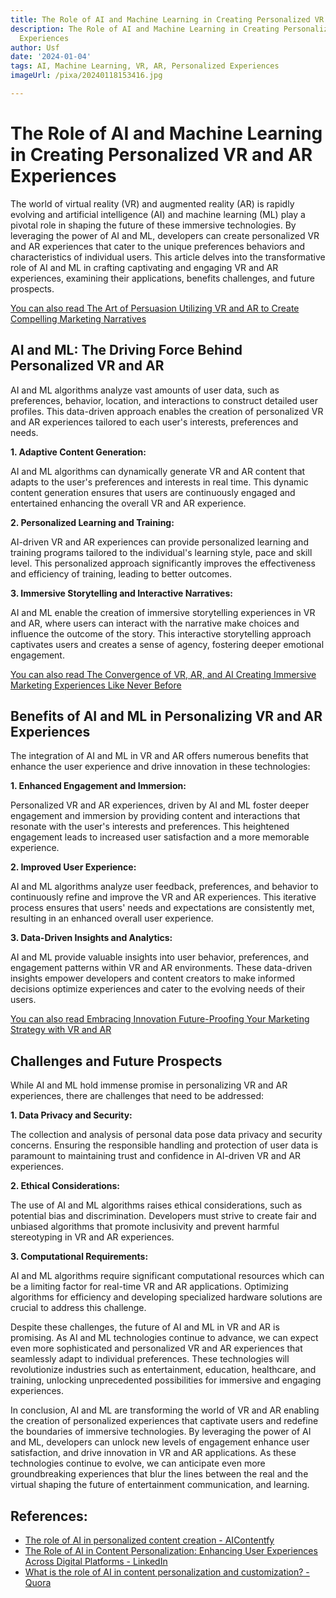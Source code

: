 ```yaml
---
title: The Role of AI and Machine Learning in Creating Personalized VR and AR Experiences
description: The Role of AI and Machine Learning in Creating Personalized VR and AR
  Experiences
author: Usf
date: '2024-01-04'
tags: AI, Machine Learning, VR, AR, Personalized Experiences
imageUrl: /pixa/20240118153416.jpg

---
```

# The Role of AI and Machine Learning in Creating Personalized VR and AR Experiences

The world of virtual  reality (VR) and  augmented reality (AR) is rapidly evolving and artificial intelligence (AI) and machine learning  (ML) play a pivotal role in shaping  the future of these immersive technologies. By leveraging the power of AI and ML, developers can create  personalized VR and AR experiences that cater to the unique preferences behaviors and characteristics of individual users. This article delves into the  transformative role of AI and ML in crafting captivating and engaging VR and AR experiences, examining their applications, benefits  challenges, and future prospects.

[You can also read The Art of Persuasion Utilizing VR  and AR to Create Compelling Marketing Narratives](The%20Art%20of%20Persuasion%20Utilizing%20VR%20and%20AR%20to%20Create%20Compelling%20Marketing%20Narratives)


## AI and ML:  The  Driving Force Behind Personalized VR and AR

AI and ML  algorithms analyze vast amounts of user data, such as preferences, behavior, location,  and interactions to construct detailed user profiles. This data-driven approach enables the creation of personalized VR and AR experiences tailored to each user's interests, preferences and needs.

**1. Adaptive Content Generation:**

AI and ML algorithms can dynamically generate VR and AR content  that adapts to the  user's preferences and interests in real  time. This dynamic content generation ensures that users are continuously engaged and  entertained enhancing the overall VR and AR experience.

**2.  Personalized Learning and Training:**

AI-driven  VR and AR experiences can  provide  personalized learning and training programs tailored to the individual's  learning style, pace and skill level. This  personalized approach significantly improves the effectiveness and efficiency of  training, leading to better outcomes.

**3.  Immersive Storytelling and Interactive  Narratives:**

AI and ML  enable  the creation of  immersive storytelling experiences in VR and AR, where  users can interact with the narrative make choices and influence the outcome of the story. This interactive storytelling  approach  captivates users and  creates a sense of agency, fostering deeper  emotional engagement.

[You can also read The Convergence of VR, AR, and AI  Creating Immersive Marketing Experiences Like Never Before](The%20Convergence%20of%20VR%2C%20AR%2C%20and%20AI%20Creating%20Immersive%20Marketing%20Experiences%20Like%20Never%20Before)


## Benefits of AI and ML in Personalizing VR and AR Experiences

The integration of AI and ML in VR and AR offers numerous benefits that enhance  the user experience and drive innovation in these technologies:

**1. Enhanced  Engagement and Immersion:**

Personalized VR and  AR experiences, driven by  AI and ML foster  deeper engagement and immersion by providing content  and interactions that resonate with the user's interests and preferences. This heightened engagement leads to increased user satisfaction and a  more memorable experience.

**2. Improved User Experience:**

AI and ML algorithms  analyze user feedback, preferences, and behavior to continuously refine and  improve the  VR and AR experiences. This iterative process ensures that users' needs and expectations are consistently met, resulting in an enhanced overall user experience.

**3. Data-Driven Insights and Analytics:**

AI  and  ML provide valuable insights into user behavior, preferences, and engagement patterns within VR and AR environments. These data-driven insights empower developers and content creators to  make informed decisions optimize experiences and  cater to the evolving  needs  of their  users.

[You can also  read Embracing Innovation Future-Proofing Your Marketing Strategy with VR and AR](Embracing%20Innovation%20Future-Proofing%20Your%20Marketing%20Strategy%20with%20VR%20and%20AR)


## Challenges and Future Prospects

While AI and ML hold immense promise in personalizing  VR and AR experiences, there  are  challenges that need to be addressed:

**1.  Data Privacy and Security:**

The collection and analysis of personal data pose data privacy  and security concerns. Ensuring the responsible handling and protection of user data is paramount to maintaining trust and confidence  in AI-driven VR and AR experiences.

**2. Ethical Considerations:**

The use of AI  and ML  algorithms raises ethical  considerations,  such as potential bias and discrimination.  Developers must strive to create fair and  unbiased algorithms that promote inclusivity and  prevent harmful stereotyping in VR and AR  experiences.

**3.  Computational Requirements:**

AI and  ML algorithms require significant computational resources which can be a limiting factor for real-time VR and AR applications. Optimizing algorithms for efficiency and developing specialized hardware solutions are crucial to address this challenge.

Despite these challenges, the future  of AI and ML in VR and AR is  promising. As AI and ML technologies continue to advance, we can expect even  more sophisticated and personalized VR and AR experiences that seamlessly adapt to individual preferences. These technologies will revolutionize industries such as entertainment, education, healthcare, and training, unlocking unprecedented possibilities for immersive  and engaging experiences.

In conclusion, AI and ML are transforming the world of VR and AR enabling the creation  of personalized experiences that captivate users and redefine the boundaries of immersive technologies.  By leveraging  the power of AI and ML, developers can unlock new levels of engagement enhance user satisfaction, and drive innovation in VR and AR applications. As  these technologies continue to evolve, we can anticipate even more  groundbreaking experiences that blur the lines between the real and the virtual shaping the future of entertainment communication, and learning.

## References:
- [The role of AI in personalized content creation - AIContentfy](https://aicontentfy.com/en/blog/role-of-ai-in-personalized-content-creation)
- [The Role of AI in Content Personalization: Enhancing User Experiences Across Digital Platforms - LinkedIn](https://www.linkedin.com/pulse/role-ai-content-personalization-enhancing-user-across-aastha-singh)
- [What is the role of AI in content personalization and customization? - Quora](https://www.quora.com/What-is-the-role-of-AI-in-content-personalization-and-customization)
